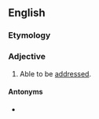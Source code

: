 ==English==

===Etymology===
{{suffix|address|able|lang=en}}

===Adjective===
{{en-adj}}

# Able to be [[addressed]].

====Antonyms====
* {{l|en|unaddressable}}